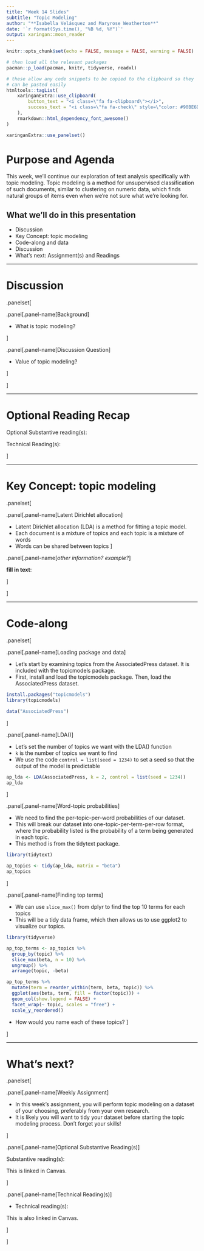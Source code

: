 ```yaml
---
title: "Week 14 Slides"
subtitle: "Topic Modeling"
author: "**Isabella Velásquez and Maryrose Weatherton**"
date: '`r format(Sys.time(), "%B %d, %Y")`'
output: xaringan::moon_reader
---
```


```r
knitr::opts_chunk$set(echo = FALSE, message = FALSE, warning = FALSE)
```

```r
# then load all the relevant packages
pacman::p_load(pacman, knitr, tidyverse, readxl)
```

```r
# these allow any code snippets to be copied to the clipboard so they 
# can be pasted easily
htmltools::tagList(
    xaringanExtra::use_clipboard(
        button_text = "<i class=\"fa fa-clipboard\"></i>",
        success_text = "<i class=\"fa fa-check\" style=\"color: #90BE6D\"></i>",
    ),
    rmarkdown::html_dependency_font_awesome()
)
```

```r
xaringanExtra::use_panelset()
```


# Purpose and Agenda

This week, we'll continue our exploration of text analysis specifically with topic modeling. Topic modeling is a method for unsupervised classification of such documents, similar to clustering on numeric data, which finds natural groups of items even when we’re not sure what we’re looking for.

## What we'll do in this presentation

- Discussion
- Key Concept: topic modeling
- Code-along and data
- Discussion
- What's next: Assignment(s) and Readings

---

# Discussion

.panelset[

.panel[.panel-name[Background]

- What is topic modeling?

]

.panel[.panel-name[Discussion Question]

- Value of topic modeling?

]

]


---

# Optional Reading Recap

Optional Substantive reading(s):

> 

Technical Reading(s):

> 

]

---

# Key Concept: topic modeling

.panelset[

.panel[.panel-name[Latent Dirichlet allocation]

- Latent Dirichlet allocation (LDA) is a method for fitting a topic model.
- Each document is a mixture of topics and each topic is a mixture of words
- Words can be shared between topics
]


.panel[.panel-name[*other information? example?*]

**fill in text**:



]


]

---

# Code-along

.panelset[

.panel[.panel-name[Loading package and data]

- Let's start by examining topics from the AssociatedPress dataset. It is included with the topicmodels package.
- First, install and load the topicmodels package. Then, load the AssociatedPress dataset.

```r
install.packages("topicmodels")
library(topicmodels)

data("AssociatedPress")
```

]

.panel[.panel-name[LDA()]

- Let's set the number of topics we want with the LDA() function
- `k` is the number of topics we want to find
- We use the code `control = list(seed = 1234)` to set a seed so that the output of the model is predictable

```r
ap_lda <- LDA(AssociatedPress, k = 2, control = list(seed = 1234))
ap_lda
```

]

.panel[.panel-name[Word-topic probabilities]

- We need to find the per-topic-per-word probabilities of our dataset. 
- This will break our dataset into one-topic-per-term-per-row format, where the probability listed is the probability of a term being generated in each topic.
- This method is from the tidytext package.

```r
library(tidytext)

ap_topics <- tidy(ap_lda, matrix = "beta")
ap_topics
```

]

.panel[.panel-name[Finding top terms]

- We can use `slice_max()` from dplyr to find the top 10 terms for each topics
- This will be a tidy data frame, which then allows us to use ggplot2 to visualize our topics.

```r
library(tidyverse)

ap_top_terms <- ap_topics %>%
  group_by(topic) %>%
  slice_max(beta, n = 10) %>% 
  ungroup() %>%
  arrange(topic, -beta)

ap_top_terms %>%
  mutate(term = reorder_within(term, beta, topic)) %>%
  ggplot(aes(beta, term, fill = factor(topic))) +
  geom_col(show.legend = FALSE) +
  facet_wrap(~ topic, scales = "free") +
  scale_y_reordered()
```

- How would you name each of these topics?
]

]

---

# What's next?

.panelset[

.panel[.panel-name[Weekly Assignment]

- In this week's assignment, you will perform topic modeling on a dataset of your choosing, preferably from your own research. 
- It is likely you will want to tidy your dataset before starting the topic modeling process. Don't forget your skills!

]

.panel[.panel-name[Optional Substantive Reading(s)]

Substantive reading(s):

> 

This is linked in Canvas.

]

.panel[.panel-name[Technical Reading(s)]

- Technical reading(s):

> 

This is also linked in Canvas.

]

]